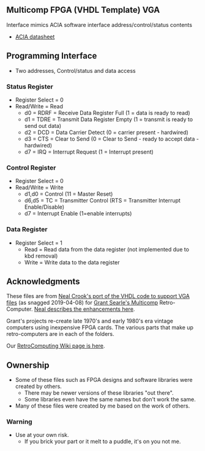 == Multicomp FPGA (VHDL Template) VGA ==

Interface mimics ACIA software interface address/control/status contents

* [http://www.swtpc.com/mholley/Notebook/Hardware_ACIA.pdf ACIA datasheet]

== Programming Interface ==

* Two addresses, Control/status and data access

=== Status Register ===

* Register Select = 0
* Read/Write = Read
** d0 = RDRF	= Receive Data Register Full (1 = data is ready to read)
** d1 = TDRE	= Transmit Data Register Empty (1 = transmit is ready to send out data)
** d2 = DCD		= Data Carrier Detect (0 = carrier present - hardwired)
** d3 = CTS		= Clear to Send (0 = Clear to Send - ready to accept data - hardwired)
** d7 = IRQ		= Interrupt Request (1 = Interrupt present)

===  Control Register ===

* Register Select = 0
* Read/Write = Write
** d1,d0		= Control (11 = Master Reset)
** d6,d5		= TC = Transmitter Control (RTS = Transmitter Interrupt Enable/Disable)
** d7 		= Interrupt Enable (1=enable interrupts)

=== Data Register ===

* Register Select = 1
** Read = Read data from the data register (not implemented due to kbd removal)
** Write = Write data to the data register

== Acknowledgments ==

These files are from [https://github.com/nealcrook/multicomp6809/tree/master/multicomp/Components/TERMINAL Neal Crook's port of the VHDL code to support VGA files] (as snagged 2019-04-08) for [http://searle.hostei.com/grant/Multicomp/index.html Grant Searle's Multicomp] Retro-Computer. [https://github.com/nealcrook/multicomp6809/wiki/VDU-Modifications Neal describes the enhancements here].

Grant's projects re-create late 1970's and early 1980's era vintage computers using inexpensive FPGA cards. The various parts that make up retro-computers are in each of the folders.

Our [http://land-boards.com/blwiki/index.php?title=RetroComputing RetroComputing Wiki page is here].

== Ownership ==

* Some of these files such as FPGA designs and software libraries were created by others.
** There may be newer versions of these libraries "out there".
** Some libraries even have the same names but don't work the same.
* Many of these files were created by me based on the work of others.

=== Warning ===

* Use at your own risk.
** If you brick your part or it melt to a puddle, it's on you not me.
